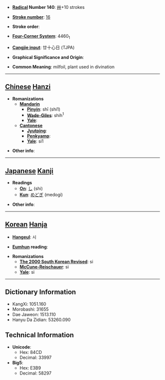 * '''[[Wiktionary:Chinese radical index| Radical]] Number 140''': [[Wiktionary:Chinese radical index 艸|艸]]+10 strokes

* '''[[Wiktionary:Chinese total strokes index|Stroke number]]''': [[Wiktionary:Chinese total strokes index 16|16]]

* '''Stroke order''': 

* '''[[Wiktionary:Chinese four corner index|Four-Corner System]]''': 4460<sub>1</sub>

* '''[[Wiktionary:Chinese Cangjie index|Cangjie input]]''': 廿十心日 (TJPA)

* '''Graphical Significance and Origin''': 

* '''Common Meaning''': milfoil, plant used in divination

----

== [[Chinese]] [[Hanzi]] ==

* '''Romanizations'''
** '''[[Mandarin]]'''
*** '''[[Pinyin]]''': shī (shi1)
*** '''[[Wade-Giles]]''': shih<sup>1</sup>
*** '''[[Yale]]''': 
** '''[[Cantonese]]'''
*** '''[[Jyutping]]''':
*** '''[[Penkyamp]]''': 
*** '''[[Yale]]''': si1

* '''Other info''': 

----

== [[Japanese]] [[Kanji]] ==

* '''Readings'''
** '''[[On]]''': [[し]] (shi)
** '''[[Kun]]''': [[めどぎ]] (medogi)

* '''Other info''':  

----

== [[Korean]] [[Hanja]] ==

* '''[[Hangeul]]''': 시

* '''[[Eumhun]] reading''': 

* '''Romanizations'''
** '''[[The 2000 South Korean Revised Romanization|The 2000 South Korean Revised]]''': si
** '''[[McCune-Reischauer]]''': si
** '''[[Yale]]''': si

----

== Dictionary Information ==

* KangXi: 1051.160
* Morobashi: 31655
* Dae Jaweon: 1513.110
* Hanyu Da Zidian: 53260.090

== Technical Information ==

* '''Unicode''':
** Hex: 84CD
** Decimal: 33997
* '''Big5''':
** Hex: E3B9
** Decimal: 58297